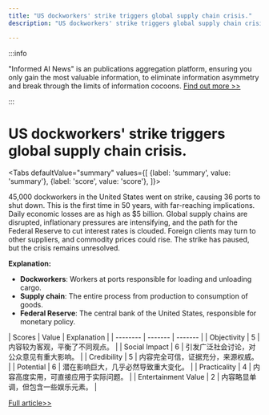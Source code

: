 ```yaml
---
title: "US dockworkers' strike triggers global supply chain crisis."
description: "US dockworkers' strike triggers global supply chain crisis."

---
```



:::info

"Informed AI News" is an publications aggregation platform, ensuring you only gain the most valuable information, to eliminate information asymmetry and break through the limits of information cocoons.  [Find out more >>](/)

:::

# US dockworkers' strike triggers global supply chain crisis.


<Tabs
	defaultValue="summary"
	values={[
	{label: 'summary', value: 'summary'},
	{label: 'score', value: 'score'},
]}>
<TabItem value="summary">


45,000 dockworkers in the United States went on strike, causing 36 ports to shut down. This is the first time in 50 years, with far-reaching implications. Daily economic losses are as high as $5 billion. Global supply chains are disrupted, inflationary pressures are intensifying, and the path for the Federal Reserve to cut interest rates is clouded. Foreign clients may turn to other suppliers, and commodity prices could rise. The strike has paused, but the crisis remains unresolved.

**Explanation:**
- **Dockworkers**: Workers at ports responsible for loading and unloading cargo.
- **Supply chain**: The entire process from production to consumption of goods.
- **Federal Reserve**: The central bank of the United States, responsible for monetary policy.
</TabItem>
<TabItem value="score">
	| Scores     | Value   | Explanation |
	| -------- | ------- | ------- |
	| Objectivity  | 5    | 内容较为客观，平衡了不同观点。    |
	| Social Impact | 6     | 引发广泛社会讨论，对公众意见有重大影响。    |
	| Credibility    | 5    | 内容完全可信，证据充分，来源权威。    |
	| Potential    | 6    | 潜在影响巨大，几乎必然导致重大变化。    |
	| Practicality    | 4    | 内容高度实用，可直接应用于实际问题。    |
	| Entertainment Value    | 2    | 内容略显单调，但包含一些娱乐元素。    |
</TabItem>
</Tabs>

[Full article>>](https://readhub.cn/topic/8dM3D8JLQm7)
